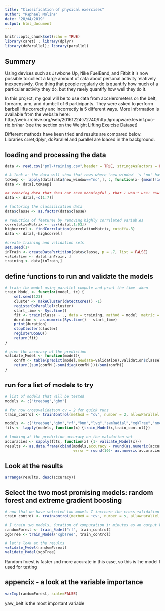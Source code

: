 ```yaml
---
title: "Classification of physical exercises"
author: "Raphael Moline"
date: "28/04/2019"
output: html_document
---
```


```r
knitr::opts_chunk$set(echo = TRUE)
library(caret) ; library(dplyr)
library(doParallel); library(parallel)
```

## Summary

Using devices such as Jawbone Up, Nike FuelBand, and Fitbit it is now possible to collect a large amount of data about personal activity relatively inexpensively. One thing that people regularly do is quantify how much of a particular activity they do, but they rarely quantify how well they do it.

In this project, my goal will be to use data from accelerometers on the belt, forearm, arm, and dumbell of 6 participants. They were asked to perform barbell lifts correctly and incorrectly in 5 different ways. More information is available from the website here: http://web.archive.org/web/20161224072740/http:/groupware.les.inf.puc-rio.br/har (see the section on the Weight Lifting Exercise Dataset).

Different methods have been tried and results are compared below.
Libraries caret,dplyr, doParallel and parallel are loaded in the background.


## loading and processing the data

```r
data <- read.csv("pml-training.csv",header = TRUE, stringsAsFactors = FALSE)

# A look at the data will show that rows where 'new_window' is 'no' has lots of NA or empty columns
toKeep <- (apply(data[data$new_window=="no",], 2, function(x) {mean(!is.na(x) && !(x==""))}) ==1)
data <- data[,toKeep]

## removing data that does not seem meaningful / that I won't use: row number, timestamps and window, user name
data <- data[,-c(1:7)]

# factoring the classification data
data$classe <- as.factor(data$classe)

# reduction of features by removing highly correlated variables
correlationMatrix <- cor(data[,1:52])
highcorrel <- findCorrelation(correlationMatrix, cutoff=.8)
data <- data[,-highcorrel]

#create training and validation sets
set.seed(1)
inTrain <- createDataPartition(data$classe, p = .7, list = FALSE)
validation <- data[-inTrain, ]
training <- data[inTrain,]

```


## define functions to run and validate the models

```r
# train the model using parallel compute and print the time taken
train_Model <- function(model, tc) {
    set.seed(123)
    cluster <- makeCluster(detectCores() -1)
    registerDoParallel(cluster)
    start_time <- Sys.time()
    fit <- train(classe ~ ., data = training, method = model, metric = "Accuracy", trControl = tc)
    duration <- as.numeric(Sys.time() - start_time)
    print(duration)
    stopCluster(cluster)
    registerDoSEQ()
    return(fit)
}

# give the accuracy of the prediction
validate_Model <- function(model){
    confM <- table(predict(model,newdata=validation),validation$classe)
    return((sum(confM )-sum(diag(confM )))/sum(confM))
}

```

## run for a list of models to try

```r
# list of models that will be tested
models <- c("treebag","gbm")

# for now crossvalidation cv = 2 for quick runs
train_control <- trainControl(method = "cv", number = 2, allowParallel = TRUE)

models <- c("treebag","gbm","rf","knn","lvq","svmRadial","xgbTree","nnet","avNNet")
fits <- lapply(models, function(x) {train_Model(x,train_control)})

# looking at the prediction accuracy on the validation set
accuracies <- sapply(fits, function(x) {1- validate_Model(x)})
results <- as.data.frame(cbind(models,accuracy = round(as.numeric(accuracies*100),digits = 2),
                               error = round(100- as.numeric(accuracies*100),digits = 2)))

```


## Look at the results
```r
arrange(results, desc(accuracy))
```



## Select the two most promising models: random forest and extreme gradient boosting
```r
# now that we have selected two models I increase the cross validation number
train_control <- trainControl(method = "cv", number = 5, allowParallel = TRUE)

# I train two models, duration of computation in minutes as an output here
randomForest <- train_Model("rf", train_control)
xgbTree <- train_Model("xgbTree", train_control)  

# let's look at the results
validate_Model(randomForest)
validate_Model(xgbTree)
```

Random forest is faster and more accurate in this case, so this is the model I used for testing

## appendix - a look at the variable importance
```r
varImp(randomForest, scale=FALSE) 
```

yaw_belt is the most important variable

